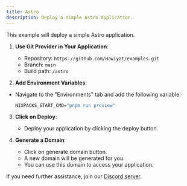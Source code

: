 ```yaml
---
title: Astro
description: Deploy a simple Astro application.
---
```


This example will deploy a simple Astro application.

1. **Use Git Provider in Your Application**:
   - Repository: `https://github.com/Hawiyat/examples.git`
   - Branch: `main`
   - Build path: `/astro`

2. **Add Environment Variables**:
- Navigate to the "Environments" tab and add the following variable:
   ```cmd
   NIXPACKS_START_CMD="pnpm run preview"
   ```

3. **Click on Deploy**:
   - Deploy your application by clicking the deploy button.

4. **Generate a Domain**:
    - Click on generate domain button.
    - A new domain will be generated for you.
    - You can use this domain to access your application.
    
If you need further assistance, join our [Discord server](https://discord.com/).